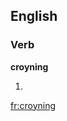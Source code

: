 ==English==

===Verb===
'''croyning'''

# {{obsolete}} {{present participle of|[[croyn]]}}

[[fr:croyning]]